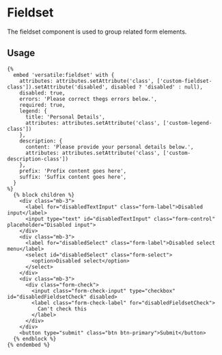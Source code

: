 # Fieldset

The fieldset component is used to group related form elements.

## Usage

```twig
{%
  embed 'versatile:fieldset' with {
    attributes: attributes.setAttribute('class', ['custom-fieldset-class']).setAttribute('disabled', disabled ? 'disabled' : null),
    disabled: true,
    errors: 'Please correct thegs errors below.',
    required: true,
    legend: {
      title: 'Personal Details',
      attributes: attributes.setAttribute('class', ['custom-legend-class'])
    },
    description: {
      content: 'Please provide your personal details below.',
      attributes: attributes.setAttribute('class', ['custom-description-class'])
    },
    prefix: 'Prefix content goes here',
    suffix: 'Suffix content goes here',
  }
%}
  {% block children %}
    <div class="mb-3">
      <label for="disabledTextInput" class="form-label">Disabled input</label>
      <input type="text" id="disabledTextInput" class="form-control" placeholder="Disabled input">
    </div>
    <div class="mb-3">
      <label for="disabledSelect" class="form-label">Disabled select menu</label>
      <select id="disabledSelect" class="form-select">
        <option>Disabled select</option>
      </select>
    </div>
    <div class="mb-3">
      <div class="form-check">
        <input class="form-check-input" type="checkbox" id="disabledFieldsetCheck" disabled>
        <label class="form-check-label" for="disabledFieldsetCheck">
          Can't check this
        </label>
      </div>
    </div>
    <button type="submit" class="btn btn-primary">Submit</button>
  {% endblock %}
{% endembed %}
```
